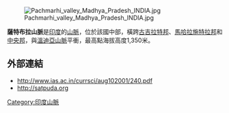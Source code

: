 [[Image:Pachmarhi_valley_Madhya_Pradesh_INDIA.jpg|right]]

'''薩特布拉山脈'''是[[印度|印度]]的[[山脈|山脈]]，位於該國中部，橫跨[[古吉拉特邦|古吉拉特邦]]、[[馬哈拉施特拉邦|馬哈拉施特拉邦]]和[[中央邦|中央邦]]，與[[溫迪亞山脈|溫迪亞山脈]]平衝，最高點海拔高度1,350米。

==外部連結==
* http://www.ias.ac.in/currsci/aug102001/240.pdf {{Wayback|url=http://www.ias.ac.in/currsci/aug102001/240.pdf |date=20200307050149 }}
* http://satpuda.org {{Wayback|url=http://satpuda.org/ |date=20210118061901 }}

{{Authority control}}
{{India-geo-stub}}
[[Category:印度山脈|Category:印度山脈]]